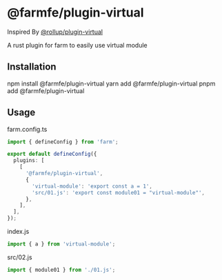 
# @farmfe/plugin-virtual

Inspired By [@rollup/plugin-virtual](https://www.npmjs.com/package/@rollup/plugin-virtual)

A rust plugin for farm to easily use virtual module

## Installation

<Tabs>
  <TabItem value="npm" label="npm">
    <CodeBlock>npm install @farmfe/plugin-virtual</CodeBlock>
  </TabItem>
  <TabItem value="yarn" label="yarn">
    <CodeBlock>yarn add @farmfe/plugin-virtual</CodeBlock>
  </TabItem>
  <TabItem value="pnpm" label="pnpm">
    <CodeBlock>pnpm add @farmfe/plugin-virtual</CodeBlock>
  </TabItem>
</Tabs>

## Usage

farm.config.ts

```typescript
import { defineConfig } from 'farm';

export default defineConfig({
  plugins: [
    [
      '@farmfe/plugin-virtual',
      {
        'virtual-module': 'export const a = 1',
        'src/01.js': 'export const module01 = "virtual-module"',
      },
    ],
  ],
});
```

index.js

```javascript
import { a } from 'virtual-module';
```

src/02.js

```javascript
import { module01 } from './01.js';
```

